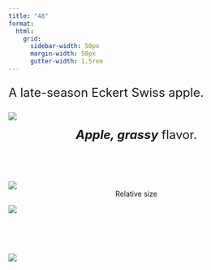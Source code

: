 ```yaml
---
title: "48"
format:
  html: 
    grid:
      sidebar-width: 50px
      margin-width: 50px
      gutter-width: 1.5rem
---
```


:::{style="font-size: x-large;"}
A late-season Eckert Swiss apple.
:::

::: grid
::: g-col-5

![](img/transparentapples/r4n8-crop.png)

:::{style="font-size: x-large;"}
<center><i><b>Apple, grassy</b></i> flavor.</center><br>
:::

![](img/r4n8-crop.jpg)
<center>Relative size</center>

:::

::: g-col-5

![](img/websitefigs/Apple_48.svg)

<br><br><br>

![](img/flavfigs/flavor_plot_48.svg)

:::
:::

